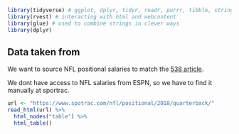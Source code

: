 ```r
library(tidyverse) # ggplot, dplyr, tidyr, readr, purrr, tibble, stringr, forcats
library(rvest) # interacting with html and webcontent
library(glue) # used to combine strings in clever ways
library(dplyr)
```

## Data taken from 

We want to source NFL positional salaries to match the 
[538 article](https://fivethirtyeight.com/features/running-backs-are-finally-getting-paid-what-theyre-worth/).

We dont have access to NFL salaries from ESPN, so we have to find it manually at sportrac.

```r
url <- "https://www.spotrac.com/nfl/positional/2018/quarterback/"
read_html(url) %>% 
  html_nodes("table") %>% 
  html_table()
  
```